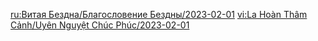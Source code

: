 {{Blessing of the Abyssal Moon
|name       = Thorn-Twisted
|phase      = Waxing
|image      = Spiral Abyss Blessing 58.png
|details    = <li>The {{Color|bp|Dendro RES and Electro RES will be decreased by 30%}} for opponents that are under the Quickened state. This effect will be removed 2s after the Quickened state ends.</li>
|time_start = 2023-02-01 04:00:00
|time_end   = 2023-02-16 03:59:59
}}
<noinclude>
<!-- interwikis -->
[[ru:Витая Бездна/Благословение Бездны/2023-02-01]]
[[vi:La Hoàn Thâm Cảnh/Uyên Nguyệt Chúc Phúc/2023-02-01]]
</noinclude>